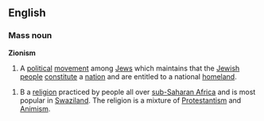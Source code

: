 ==English==
===Mass noun===
{{wikipedia}}
'''Zionism'''
#A [[political]] [[movement]] among [[Jew]]s which maintains that the [[Jewish]] [[people]] [[constitute]] a [[nation]] and are entitled to a national [[homeland]].

#B  a [[religion]] practiced by people all over [[sub-Saharan Africa]] and is most popular in [[Swaziland]]. The religion is a mixture of [[Protestantism]] and [[Animism]].